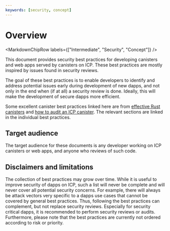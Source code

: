 ```yaml
---
keywords: [security, concept]
---
```



# Overview

<MarkdownChipRow labels={["Intermediate", "Security", "Concept"]} />

This document provides security best practices for developing canisters and web apps served by canisters on ICP. These best practices are mostly inspired by issues found in security reviews.

The goal of these best practices is to enable developers to identify and address potential issues early during development of new dapps, and not only in the end when (if at all) a security review is done. Ideally, this will make the development of secure dapps more efficient.

Some excellent canister best practices linked here are from [effective Rust canisters](https://mmapped.blog/posts/01-effective-rust-canisters.html) and [how to audit an ICP canister](https://www.joachim-breitner.de/blog/788-How_to_audit_an_Internet_Computer_canister). The relevant sections are linked in the individual best practices.

## Target audience

The target audience for these documents is any developer working on ICP canisters or web apps, and anyone who reviews of such code.

## Disclaimers and limitations

The collection of best practices may grow over time. While it is useful to improve security of dapps on ICP, such a list will never be complete and will never cover all potential security concerns. For example, there will always be attack vectors very specific to a dapps use cases that cannot be covered by general best practices. Thus, following the best practices can complement, but not replace security reviews. Especially for security critical dapps, it is recommended to perform security reviews or audits. Furthermore, please note that the best practices are currently not ordered according to risk or priority.
